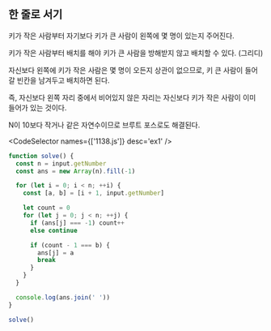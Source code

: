 
## 한 줄로 서기

키가 작은 사람부터 자기보다 키가 큰 사람이 왼쪽에 몇 명이 있는지 주어진다.

키가 작은 사람부터 배치를 해야 키가 큰 사람을 방해받지 않고 배치할 수 있다. (그리디)

자신보다 왼쪽에 키가 작은 사람은 몇 명이 오든지 상관이 없으므로, 키 큰 사람이 들어갈 빈칸을 남겨두고 배치하면 된다.

즉, 자신보다 왼쪽 자리 중에서 비어있지 않은 자리는 자신보다 키가 작은 사람이 이미 들어가 있는 것이다.

N이 10보다 작거나 같은 자연수이므로 브루트 포스로도 해결된다.

<CodeSelector names={['1138.js']} desc='ex1' />

```js showLineNumbers
function solve() {
  const n = input.getNumber
  const ans = new Array(n).fill(-1)

  for (let i = 0; i < n; ++i) {
    const [a, b] = [i + 1, input.getNumber]

    let count = 0
    for (let j = 0; j < n; ++j) {
      if (ans[j] === -1) count++
      else continue

      if (count - 1 === b) {
        ans[j] = a
        break
      }
    }
  }

  console.log(ans.join(' '))
}

solve()
```
